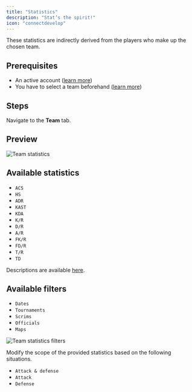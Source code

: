 ```yaml
---
title: "Statistics"
description: "Stat’s the spirit!"
icon: "connectdevelop"
---
```


These statistics are indirectly derived from the players who make up the chosen team.

## Prerequisites

- An active account ([learn more](/get-started/setup))
- You have to select a team beforehand ([learn more](/core/team/root))

## Steps

Navigate to the **Team** tab.

## Preview

<Frame>
    <img
        src="./images/statistics/component.png"
        alt="Team statistics"
    />
</Frame>

## Available statistics

- `ACS`
- `HS`
- `ADR`
- `KAST`
- `KDA`
- `K/R`
- `D/R`
- `A/R`
- `FK/R`
- `FD/R`
- `T/R`
- `TD`

Descriptions are available [here](/core/statistics-meaning).

## Available filters

- `Dates`
- `Tournaments`
- `Scrims`
- `Officials`
- `Maps`

<Frame>
    <img
        src="./images/statistics/filters.png"
        alt="Team statistics filters"
    />
</Frame>

Modify the scope of the provided statistics based on the following situations.
- `Attack & defense`
- `Attack`
- `Defense`
